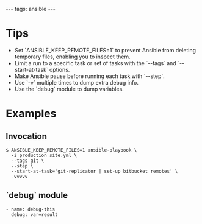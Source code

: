 ---
tags: ansible
---
= Tips =

* Set `ANSIBLE_KEEP_REMOTE_FILES=1` to prevent Ansible from deleting temporary files, enabling you to inspect them.
* Limit a run to a specific task or set of tasks with the `--tags` and `--start-at-task` options.
* Make Ansible pause before running each task with `--step`.
* Use `-v` multiple times to dump extra debug info.
* Use the `debug` module to dump variables.

= Examples =

== Invocation ==

<pre lang="shell">$ ANSIBLE_KEEP_REMOTE_FILES=1 ansible-playbook \
  -i production site.yml \
  --tags git \
  --step \
  --start-at-task='git-replicator | set-up bitbucket remotes' \
  -vvvvv</pre>

== `debug` module ==

<pre>- name: debug-this
  debug: var=result</pre>
